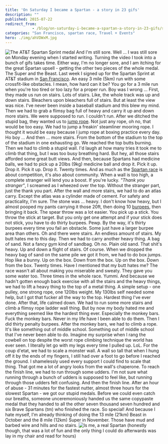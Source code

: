 ```yaml
---
title: 'On Saturday I became a Spartan - a story in 23 gifs'
description: ""
published: 2015-07-22
redirect_from: 
            - /blog/on-saturday-i-became-a-spartan-a-story-in-23-gifs/swizec/6699
categories: "San Francisco, spartan race, Travel + Events"
hero: ./img/ahVDWxM.jpg
---
```

![The AT&T Spartan Sprint medal](./img/ahVDWxM.jpg) And I&#x27;m still sore. Well ... I was still sore on Monday evening when I started writing. Turning the video I took into a bunch of gifs takes time. Either way, I&#x27;m no longer sore, and I am itching for the great Spartan upsell - getting the other two pieces of the whole medal. The Super and the Beast. Last week I signed up for the Spartan Sprint at AT&amp;T stadium in [San Francisco](<http://maps.google.com/maps?ll=37.7833333333,-122.416666667&spn=0.1,0.1&q=37.7833333333,-122.416666667 (San%20Francisco)&t=h> "San Francisco"). An easy 3 mile (5km) run with some crossfit-like obstacles. I mean, how hard can it be? You go for a 3 mile run when you&#x27;re too tired or too lazy for a proper run. Boy was I wrong ... [ ](http://i.imgur.com/jemwBxy.gifv) First, they made us run on stairs. Lots of stairs. Like, the whole track was up and down stairs. Bleachers upon bleachers full of stairs. [ ](http://i.imgur.com/X0hPRSQ.gifv) But at least the view was nice. I&#x27;ve never been inside a baseball stadium and this blew my mind. [ ](http://i.imgur.com/T6cjTo1.gifv) Then we had to grab a flimsy bag full of heavy and carry it up and down more stairs. We were supposed to run. I couldn&#x27;t run. [ ](http://i.imgur.com/hRRqf00.gifv) After we ditched the stupid bag, they wanted us to [jump rope](http://en.wikipedia.org/wiki/Skipping_rope "Skipping rope"). Not just any rope, oh no, that would be too easy. We had to jump a freakin&#x27; steamliner mooring rope. I thought it would be easy because I jump rope at boxing practice every day. Ho boy ... [ ](http://i.imgur.com/HVfZWnM.gifv) And then ... more stairs. From the bottom of the stadium to the top of the stadium in one exhausting go. [ ](http://i.imgur.com/qWXbbuV.gifv) We reached the top butts burning. Then we had to climb a stupid wall. I&#x27;d laugh at how many tries it took me to climb that thing, but I was too busy breathing hard. [ ](http://i.imgur.com/AwlO7sH.gifv) But hey, all those stairs afforded some great butt views. [ ](http://i.imgur.com/TZDQOSf.gifv) And then, because Spartans had medicine balls, we had to pick up a 20lbs (9kg) medicine ball and drop it. Pick it up. Drop it. Pick it up. Drop it. Twenty times. [ ](http://i.imgur.com/UYqw6Cx.gifv) And as much as the [Spartan race](http://en.wikipedia.org/wiki/Spartan_race "Spartan race") is about competition, it&#x27;s also about community. When a wall is too high, a complete stranger will lend you a boost. If you&#x27;re lucky. _&quot;Thank you stranger&quot;_, I screamed as I wheezed over the top. Without the stranger part, just the thank you part. [ ](http://i.imgur.com/5fl3Kb9.gifv) After the wall and more stairs, we had to do an atlas carry. Except the atlas was a cylinder made of cement. For safety and practicality, I&#x27;m sure. The stone was ... heavy. I don&#x27;t know how heavy, but I almost pooped my pants carrying it those 20ft, then doing 10 [burpees](http://en.wikipedia.org/wiki/Burpee_%28exercise%29 "Burpee (exercise)"), then bringing it back. [ ](http://i.imgur.com/vcIOKNi.gifv) The spear throw was a lot easier. You pick up a stick. You throw the stick at target. [ ](http://i.imgur.com/y2cxeJ4.gifv) But you only get one attempt and if your stick does not stick, you have to do thirty burpees. Pewp. By the way, it&#x27;s thirty burpees every time you fail an obstacle. Some just have a larger burpee area than others. [ ](http://i.imgur.com/MyQ8Pj4.gifv) Oh and there were stairs. An endless amount of stairs. My butt hates me to this day. [ ](http://i.imgur.com/QjCeCnc.gifv) Then we had to carry another heavy thing. A bag of sand. Not a fancy gym kind of sandbag. Oh no. Plain old sand. That shit&#x27;s heavy. Up and down a flight of stairs. Of course. [ ](http://i.imgur.com/HXAGvsV.gifv) When we dropped the heavy bag of sand on the same pile we got it from, we had to do box jumps. Hop like a bunny. Up on the box. Down from the box. Up on the box. Down from the box. Twenty times. Have I mentioned that my butt hates me? [ ](http://i.imgur.com/WiXmGul.gifv) The race wasn&#x27;t all about making you miserable and sweaty. They gave you some water too. Three times in the whole race. Yummi. [ ](http://i.imgur.com/YckaooP.gifv) And because we hadn&#x27;t gotten enough back exercise with all the stairs and the heavy things, we had to lift a heavy thing to the top of a metal thing. A simple setup - one pulley, one strong rope, one 120lbs weight. My 130lbs self needed some help, but I got that fucker all the way to the top. Hardest thing I&#x27;ve ever done. [ ](http://i.imgur.com/sNkcLqq.gifv) After that, life calmed down. We had to run some more stairs and climb a flimsy rope ladder wall thing. But by now my body hated me and everything seemed like the hardest thing ever. [ ](http://i.imgur.com/JhmAham.gifv) Especially the monkey bars. Fuck the monkey bars. Never in my life have I been able to do them. Then I did thirty penalty burpees. [ ](http://i.imgur.com/FDfRA3q.gifv) After the monkey bars, we had to climb a rope. It&#x27;s like something out of middle school. Something out of middle school that I&#x27;ve never been able to do. Imagine my surprise when I rang the cowbell on top despite the worst rope climbing technique the world has ever seen. I literally let go with my legs every time I pulled up. LoL. [ ](http://i.imgur.com/D4r7pfp.gifv) For the coup d&#x27;etat, we had to scale a monster wall. A wall so tall that when I hung off it by the ends of my fingers, I still had over a foot to go before I reached the ground. I shamelessly used every support I could find to scale that thing. That got me a lot of angry looks from the wall&#x27;s chaperone. [ ](http://i.imgur.com/hxr5gxu.gifv) To reach the finish line, we had to run through some udders. I&#x27;m not sure what running through a bunch of udders is supposed to feel like, but running through those udders felt confusing. [ ](http://i.imgur.com/sdJ8cnJ.gifv) And then the finish line. After an hour of abuse - 31 minutes for the fastest nutter, almost three hours for the slowest Spartan - we got our stupid medals. Before we could even catch our breaths, someone unceremoniously handed us the same copypaste medal that they handed to all the other seven thousand seven hundred and six Brave Spartans (tm) who finished the race. So special! And because I hate myself, I&#x27;m already thinking of doing the 13 mile (21km) Beast in October and the 8 mile (12km) Super in November. Those have mud and barbed wire and hills and no stairs. ![Is me, a real Spartan](./img/images-30852.png) (honestly though, that was a lot of fun and the only thing I could do afterwards was lay in my chair and read for hours)

